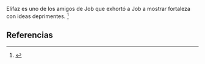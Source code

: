 Elifaz es uno de los amigos de Job que exhortó a Job a mostrar fortaleza con ideas deprimentes. <ref name="n0">{{lib|LU|148|6|4,9}}</ref> 

== Referencias ==

<references/>
